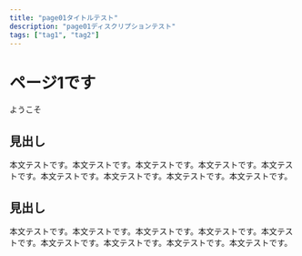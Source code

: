 ```yaml
---
title: "page01タイトルテスト"
description: "page01ディスクリプションテスト"
tags: ["tag1", "tag2"]
---
```


# ページ1です

ようこそ

## 見出し

本文テストです。本文テストです。本文テストです。本文テストです。本文テストです。本文テストです。本文テストです。本文テストです。本文テストです。

## 見出し

本文テストです。本文テストです。本文テストです。本文テストです。本文テストです。本文テストです。本文テストです。本文テストです。本文テストです。
